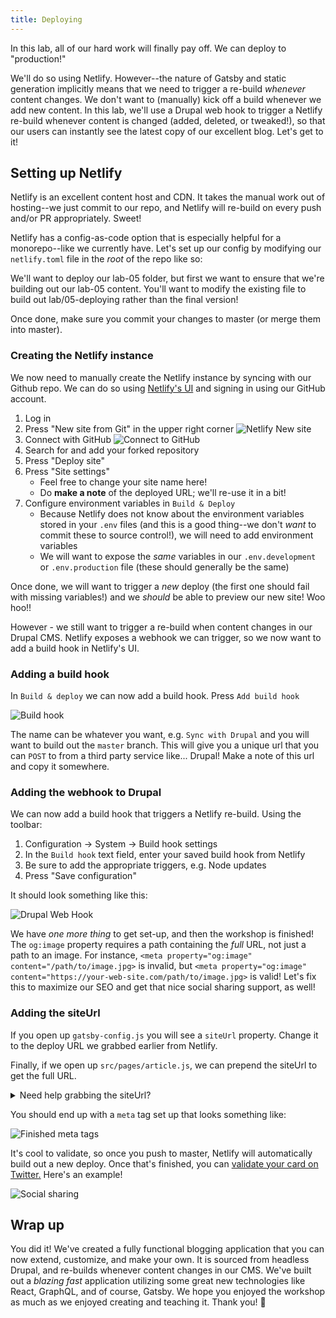 ```yaml
---
title: Deploying
---
```


In this lab, all of our hard work will finally pay off. We can deploy to "production!"

We'll do so using Netlify. However--the nature of Gatsby and static generation implicitly means that we need to trigger a re-build _whenever_ content changes. We don't want to (manually) kick off a build whenever we add new content. In this lab, we'll use a Drupal web hook to trigger a Netlify re-build whenever content is changed (added, deleted, or tweaked!), so that our users can instantly see the latest copy of our excellent blog. Let's get to it!

## Setting up Netlify

Netlify is an excellent content host and CDN. It takes the manual work out of hosting--we just commit to our repo, and Netlify will re-build on every push and/or PR appropriately. Sweet!

Netlify has a config-as-code option that is especially helpful for a monorepo--like we currently have. Let's set up our config by modifying our `netlify.toml` file in the _root_ of the repo like so:

We'll want to deploy our lab-05 folder, but first we want to ensure that we're building out our lab-05 content. You'll want to modify the existing file to build out lab/05-deploying rather than the final version!

Once done, make sure you commit your changes to master (or merge them into master).

### Creating the Netlify instance

We now need to manually create the Netlify instance by syncing with our Github repo. We can do so using [Netlify's UI](https://netlify.com) and signing in using our GitHub account.

1. Log in
1. Press "New site from Git" in the upper right corner
   ![Netlify New site](../images/netlify/new-site-from-git.png)
1. Connect with GitHub
   ![Connect to GitHub](../images/netlify/connect-to-github.png)
1. Search for and add your forked repository
1. Press "Deploy site"
1. Press "Site settings"
   - Feel free to change your site name here!
   - Do **make a note** of the deployed URL; we'll re-use it in a bit!
1. Configure environment variables in `Build & Deploy`
   - Because Netlify does not know about the environment variables stored in your `.env` files (and this is a good thing--we don't _want_ to commit these to source control!), we will need to add environment variables
   - We will want to expose the _same_ variables in our `.env.development` or `.env.production` file (these should generally be the same)

Once done, we will want to trigger a _new_ deploy (the first one should fail with missing variables!) and we _should_ be able to preview our new site! Woo hoo!!

However - we still want to trigger a re-build when content changes in our Drupal CMS. Netlify exposes a webhook we can trigger, so we now want to add a build hook in Netlify's UI.

### Adding a build hook

In `Build & deploy` we can now add a build hook. Press `Add build hook`

![Build hook](../images/netlify/build-hook.png)

The name can be whatever you want, e.g. `Sync with Drupal` and you will want to build out the `master` branch. This will give you a unique url that you can `POST` to from a third party service like... Drupal! Make a note of this url and copy it somewhere.

### Adding the webhook to Drupal

We can now add a build hook that triggers a Netlify re-build. Using the toolbar:

1. Configuration -> System -> Build hook settings
1. In the `Build hook` text field, enter your saved build hook from Netlify
1. Be sure to add the appropriate triggers, e.g. Node updates
1. Press "Save configuration"

It should look something like this:

![Drupal Web Hook](../images/web-hook.png)

We have _one more thing_ to get set-up, and then the workshop is finished! The `og:image` property requires a path containing the _full_ URL, not just a path to an image. For instance, `<meta property="og:image" content="/path/to/image.jpg>` is invalid, but `<meta property="og:image" content="https://your-web-site.com/path/to/image.jpg>` is valid! Let's fix this to maximize our SEO and get that nice social sharing support, as well!

### Adding the siteUrl

If you open up `gatsby-config.js` you will see a `siteUrl` property. Change it to the deploy URL we grabbed earlier from Netlify.

Finally, if we open up `src/pages/article.js`, we can prepend the siteUrl to get the full URL.

<details>
  <summary>Need help grabbing the siteUrl?</summary>

```graphql
{
  site {
    siteMetadata {
      siteUrl # use this in the existing GraphQL query
    }
  }
}
```

</details>

You should end up with a `meta` tag set up that looks something like:

![Finished meta tags](../images/meta-tags-finished.png)

It's cool to validate, so once you push to master, Netlify will automatically build out a new deploy. Once that's finished, you can [validate your card on Twitter.](https://cards-dev.twitter.com/validator) Here's an example!

![Social sharing](../images/social-sharing.png)

## Wrap up

You did it! We've created a fully functional blogging application that you can now extend, customize, and make your own. It is sourced from headless Drupal, and re-builds whenever content changes in our CMS. We've built out a _blazing fast_ application utilizing some great new technologies like React, GraphQL, and of course, Gatsby. We hope you enjoyed the workshop as much as we enjoyed creating and teaching it. Thank you! 💜
